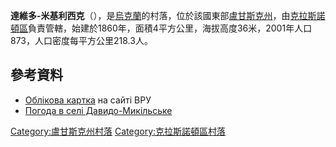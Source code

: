 {{coord|48|30|18|N|39|49|31|E|scale:100000|display=title}}

'''達維多-米基利西克'''（{{lang-uk|Давидо-Микільське}}），是[[烏克蘭|烏克蘭]]的村落，位於該國東部[[盧甘斯克州|盧甘斯克州]]，由[[克拉斯諾頓區|克拉斯諾頓區]]負責管轄，始建於1860年，面積4平方公里，海拔高度36米，2001年人口873，人口密度每平方公里218.3人。

==參考資料==
* [http://w1.c1.rada.gov.ua/pls/z7503/A005?rdat1=03.01.2014&rf7571=18036 Облікова картка] {{Wayback|url=http://w1.c1.rada.gov.ua/pls/z7503/A005?rdat1=03.01.2014&rf7571=18036 |date=20140103192113 }} на сайті ВРУ
* [http://weather.in.ua/ua/lyganskaja/6325 Погода в селі Давидо-Микільське]

{{DEFAULTSORT:Давидо-Микільське}}
[[Category:盧甘斯克州村落|Category:盧甘斯克州村落]]
[[Category:克拉斯諾頓區村落|Category:克拉斯諾頓區村落]]


{{Luhansk-geo-stub}}